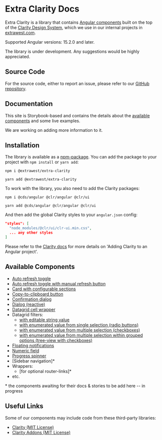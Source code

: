 
<style>
  { docsStylePatch }
</style>

<Meta title="Overview/Getting Started" />

# Extra Clarity Docs

Extra Clarity is a library that contains [Angular components](#available-components) built on the top of the
[Clarity Design System](https://clarity.design), which we use in our internal projects in
[extrawest.com](https://extrawest.com).

Supported Angular versions: 15.2.0 and later.

The library is under development. Any suggestions would be highly appreciated.

## Source Code

For the source code, either to report an issue, please refer to our
[GitHub repository](https://github.com/extrawest/extra-clarity).

## Documentation

This site is Storybook-based and contains the details about the [available components](#available-components)
and some live examples.

We are working on adding more information to it.

## Installation

The library is available as a [npm-package](https://www.npmjs.com/package/@extrawest/extra-clarity).
You can add the package to your project with `npm install` or `yarn add`:

```shell
npm i @extrawest/extra-clarity
```
```shell
yarn add @extrawest/extra-clarity
```

To work with the library, you also need to add the Clarity packages:

```shell
npm i @cds/angular @clr/angular @clr/ui
```
```shell
yarn add @cds/angular @clr/angular @clr/ui
```

And then add the global Clarity styles to your `angular.json` config:

```json
"styles": [
  "node_modules/@clr/ui/clr-ui.min.css",
  ... any other styles
]
```

Please refer to the [Clarity docs](https://clarity.design/documentation/get-started)
for more details on 'Adding Clarity to an Angular project'.

## Available Components

* [Auto refresh toggle](/story/components-auto-refresh--auto-refresh-story)
* [Auto refresh toggle with manual refresh button](/story/components-auto-refresh-group--auto-refresh-group-story)
* [Card with configurable sections](/docs/components-card-overview--docs)
* [Copy-to-clipboard button](/docs/components-button-copy-to-clipboard--overview)
* [Confirmation dialog](/story/components-confirmation-dialog--confirmation-dialog-story)
* [Dialog (reactive)](/docs/components-dialog-overview--docs)
* [Datagrid cell wrapper](/docs/components-datagrid-cell-wrapper--overview)
* Datagrid filters:
  * [with editable string value](
      /docs/components-datagrid-filters-string-filter--overview)
  * [with enumerated value from single selection (radio buttons)](
      /docs/components-datagrid-filters-enum-single-value-filter--overview)
  * [with enumerated value from multiple selection (checkboxes)](
      /docs/components-datagrid-filters-enum-multi-value-filter--overview)
  * [with enumerated value from multiple selection within grouped options (tree-view with checkboxes)](
      /docs/components-datagrid-filters-enum-grouped-value-filter--overview)
* [Floating notifications](/story/components-notification--notification-story)
* [Numeric field](/story/components-numeric-field--numeric-field-story)
* [Progress spinner](/story/components-progress-spinner--progress-spinner-story)
* [Sidebar navigation]*
* Wrappers:
  * [for optional router-links]*
* etc.

\* the components awaiting for their docs & stories to be add here -- in progress

## Useful Links

Some of our components may include code from these third-party libraries:
* [Clarity (MIT License)](https://clarity.design)
* [Clarity Addons (MIT License)](https://porscheinformatik.github.io/clarity-addons/documentation/latest/get-started)
